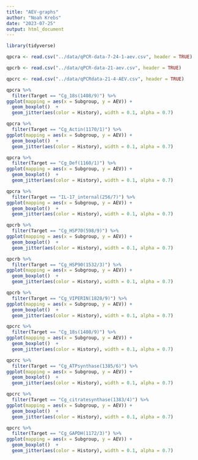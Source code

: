 ```yaml
---
title: "AEV-graphs"
author: "Noah Krebs"
date: "2023-07-25"
output: html_document
---
```

```r
library(tidyverse)
```

```r
qpcra <- read.csv("../data/qPCR-data-7-24-1-aev.csv", header = TRUE)

qpcrb <- read.csv("../data/qPCR-data-21-aev.csv", header = TRUE)

qpcrc <- read.csv("../data/qPCRdata-21-4-AEV.csv", header = TRUE)
```

```r
qpcra %>%
  filter(Target == "Cg_18s(1408/9)") %>%
ggplot(mapping = aes(x = Subgroup, y = AEV)) + 
  geom_boxplot()  +
  geom_jitter(aes(color = History), width = 0.1, alpha = 0.7)
```
```r
qpcra %>%
  filter(Target == "Cg_Actin(1170/1)") %>%
ggplot(mapping = aes(x = Subgroup, y = AEV)) + 
  geom_boxplot()  +
  geom_jitter(aes(color = History), width = 0.1, alpha = 0.7)
```
```r
qpcra %>%
  filter(Target == "Cg_Def(1160/1)") %>%
ggplot(mapping = aes(x = Subgroup, y = AEV)) + 
  geom_boxplot()  +
  geom_jitter(aes(color = History), width = 0.1, alpha = 0.7)
```
```r
qpcra %>%
  filter(Target == "IL-17_internal(256/7)") %>%
ggplot(mapping = aes(x = Subgroup, y = AEV)) + 
  geom_boxplot()  +
  geom_jitter(aes(color = History), width = 0.1, alpha = 0.7)
```
```r
qpcrb %>%
  filter(Target == "Cg_HSP70(598/9)") %>%
ggplot(mapping = aes(x = Subgroup, y = AEV)) + 
  geom_boxplot()  +
  geom_jitter(aes(color = History), width = 0.1, alpha = 0.7)
```
```r
qpcrb %>%
  filter(Target == "Cg_HSP90(1532/3)") %>%
ggplot(mapping = aes(x = Subgroup, y = AEV)) + 
  geom_boxplot()  +
  geom_jitter(aes(color = History), width = 0.1, alpha = 0.7)
```
```r
qpcrb %>%
  filter(Target == "Cg_VIPERIN(1828/9)") %>%
ggplot(mapping = aes(x = Subgroup, y = AEV)) + 
  geom_boxplot()  +
  geom_jitter(aes(color = History), width = 0.1, alpha = 0.7)
```
```r
qpcrc %>%
  filter(Target == "Cg_18s(1408/9)") %>%
ggplot(mapping = aes(x = Subgroup, y = AEV)) + 
  geom_boxplot()  +
  geom_jitter(aes(color = History), width = 0.1, alpha = 0.7)
```
```r
qpcrc %>%
  filter(Target == "Cg_ATPsynthase(1385/6)") %>%
ggplot(mapping = aes(x = Subgroup, y = AEV)) + 
  geom_boxplot()  +
  geom_jitter(aes(color = History), width = 0.1, alpha = 0.7)
```
```r
qpcrc %>%
  filter(Target == "Cg_citratesynthase(1383/4)") %>%
ggplot(mapping = aes(x = Subgroup, y = AEV)) + 
  geom_boxplot()  +
  geom_jitter(aes(color = History), width = 0.1, alpha = 0.7)
```
```r
qpcrc %>%
  filter(Target == "Cg_GAPDH(1172/3)") %>%
ggplot(mapping = aes(x = Subgroup, y = AEV)) + 
  geom_boxplot()  +
  geom_jitter(aes(color = History), width = 0.1, alpha = 0.7)
```


```r
```

